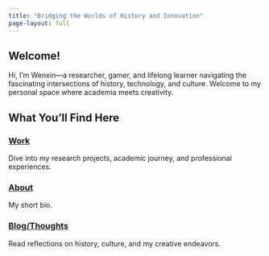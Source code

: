 ```yaml
---
title: "Bridging the Worlds of History and Innovation"
page-layout: full
---
```


::: {.column-page}
# Welcome! {.text-center .mb-5}

Hi, I'm Wenxin—a researcher, gamer, and lifelong learner navigating the fascinating intersections of history, technology, and culture. Welcome to my personal space where academia meets creativity.

## What You'll Find Here {.mt-5}

::: {.grid}

::: {.g-col-12 .g-col-md-4}
### [Work](/work.html) {.text-center}
Dive into my research projects, academic journey, and professional experiences.
:::

::: {.g-col-12 .g-col-md-4}
### [About](/about.html) {.text-center}
My short bio.
:::

::: {.g-col-12 .g-col-md-4}
### [Blog/Thoughts](/blog.html) {.text-center}
Read reflections on history, culture, and my creative endeavors.
:::

:::
:::
